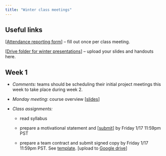 ```yaml
---
title: "Winter class meetings"
---
```




## Useful links

\[[Attendance reporting form](https://forms.gle/VE7KJ5x71j8yci768)\] -- fill out once per class meeting.

\[[Drive folder for winter presentations](https://drive.google.com/drive/folders/1aW_BBZl9R3gQEQvFszdGL1ypvfqxpy5m?usp=sharing)\] -- upload your slides and handouts here.

<!-- \[[Presentation review form](https://forms.gle/Wi3dy8o6JqtXqkrK8)\] -- fill out once per presentation. -->

## Week 1

-   *Comments:* teams should be scheduling their initial project meetings this week to take place during week 2.

-   *Monday meeting*: course overview \[[slides](slides/week1-intro.qmd)\]

-   *Class assignments:*

    -   read syllabus

    -   prepare a motivational statement and \[[submit](https://forms.gle/Bf344damoizvxqow9)\] by Friday 1/17 11:59pm PST

    -   prepare a team contract and submit signed copy by Friday 1/17 11:59pm PST. See [template](https://docs.google.com/document/d/1KsJiRks9BLDTtu7i7vBRYNPGr6ewzLV6R8vJj5-duPg/edit?usp=sharing). \[upload to [Google drive](https://drive.google.com/drive/folders/1Tg5SY2lOI-CPPfckSyXpgTBp1LEtyq5T?usp=sharing)\]
    

<!-- ## Week 3 -->


<!-- -   *Comments:* re-read project abstract before your team meeting. -->

<!-- -   *Monday meeting:* getting started and tips for success \[[slides](https://docs.google.com/presentation/d/1xAnI-zn-JYmTb5kPhq22oDuKcT4buvBbRFtpsyN2l_o/edit?usp=sharing)\] -->

<!-- ## Week 4 -->

<!-- *Comments:* teams should have data in hand this week; presentation schedule updated; see [meeting notes template](https://docs.google.com/document/d/11UeFtk0THbnZDHakAzzOrZk44Tzc2wJeK5Kh70MM6vc/edit?usp=drive_link) -->

<!-- -   *Monday meeting:* Meeting on Monday will be run as Office Hours -->

<!-- -   In-class presentations to begin next week; should focus on project background, data, goals, and current/planned work -->

<!--     -   format: 20min presentation + 10min discussion -->

<!--     -   to prepare: 10-15 slides and 1-2 page handout 24h in advance -->

<!--     -   \[[handout template](https://docs.google.com/document/d/1lBQRokPd1LWcaJwp_IMOkbNJX_YFYruHhm-fgbXyPjY/edit?usp=drive_link)\] \[[evaluation rubric](https://docs.google.com/document/d/1ojWXDZaX01TWhmRH6jj3ErtZefD44nZLOs1srr8LJ70/edit?usp=drive_link)\] \[[last year's presentations](https://drive.google.com/drive/folders/1yeuKF0rFvqbR_XvfSSN1KEdC2dgfnbeE?usp=drive_link)\] -->


<!-- ## Week 5 -->



<!-- -   *Monday meeting:* Appfolio,  HPC Workshop -->

<!-- ## Week 6 -->


<!-- -   *Monday meeting:* CCBER, CITRAL   -->

<!-- ## Week 7 -->


<!-- -   *Wednesday meeting:* Geography Department, Nation Builder -->


<!-- ## Week 8 -->



<!-- -   *Monday meeting:* P3, Political Science -->

<!-- ## Week 9 -->



<!-- -   *Monday meeting:* Scripps, SLAC  -->
